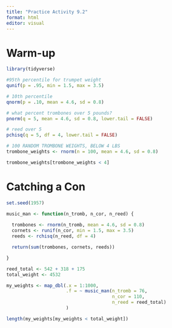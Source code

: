 ```yaml
---
title: "Practice Activity 9.2"
format: html
editor: visual
---
```


# Warm-up

```r
library(tidyverse)

#95th percentile for trumpet weight
qunif(p = .95, min = 1.5, max = 3.5)

# 10th percentile 
qnorm(p = .10, mean = 4.6, sd = 0.8)

# what percent trombones over 5 pounds?
pnorm(q = 5, mean = 4.6, sd = 0.8, lower.tail = FALSE)

# reed over 5 
pchisq(q = 5, df = 4, lower.tail = FALSE)

# 100 RANDOM TROMBONE WEIGHTS, BELOW 4 LBS
trombone_weights <- rnorm(n = 100, mean = 4.6, sd = 0.8)

trombone_weights[trombone_weights < 4]

```

# Catching a Con

```r
set.seed(1957)

music_man <- function(n_tromb, n_cor, n_reed) {
  
  trombones <- rnorm(n_tromb, mean = 4.6, sd = 0.8)
  cornets <- runif(n_cor, min = 1.5, max = 3.5)
  reeds <- rchisq(n_reed, df = 4)

  return(sum(trombones, cornets, reeds))

}

reed_total <- 542 + 318 + 175
total_weight <- 4532

my_weights <- map_dbl(.x = 1:1000, 
                      .f = ~ music_man(n_tromb = 76, 
                                       n_cor = 110, 
                                       n_reed = reed_total)
                      ) 

length(my_weights[my_weights < total_weight])
```
